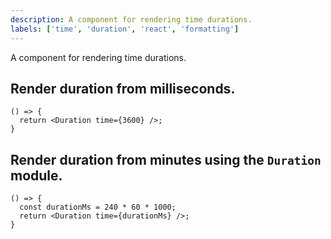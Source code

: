 ```yaml
---
description: A component for rendering time durations.
labels: ['time', 'duration', 'react', 'formatting']
---
```



A component for rendering time durations.

## Render duration from milliseconds.
```tsx live=true
() => {
  return <Duration time={3600} />;
}
```

## Render duration from minutes using the `Duration` module.
```tsx live=true
() => {
  const durationMs = 240 * 60 * 1000;
  return <Duration time={durationMs} />;
}
```
